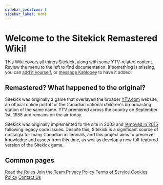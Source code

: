 ```yaml
---
sidebar_position: 1
sidebar_label: Home
---
```


# Welcome to the Sitekick Remastered Wiki!

This Wiki covers all things Sitekick, along with some YTV-related content.  Review the menu to the left to find documentation.  If something is missing, you can [add it yourself](http://localhost:3000/docs/development/contributing), or [message Kablooey](https://discordapp.com/channels/@me/653394550580183050) to have it added.

## Remastered? What happened to the original?

Sitekick was originally a game that overlayed the broader [YTV.com](https://ytv.com) website, an official online portal for the Canadian national children's broadcasting station of the same name. YTV premiered across the country on September 1st, 1988 and remains on the air today.

Sitekick was originally implemented to the site in 2003 and [removed in 2015](/docs/lore/sitekick_closure) following legacy code issues. Despite this, Sitekick is a significant source of nostalgia for many Canadian millennials, and this project aims to preserve knowledge and assets from this time, as well as develop a new full-featured version of the Sitekick game.

## Common pages
<div className="grid">
  <a href="/docs/rules" className="card">Read the Rules</a>
  <a href="/docs/development/join_the_team/" className="card">Join the Team</a>
  <a href="/legal/privacy/" className="card">Privacy Policy</a>
  <a href="/legal/tos/" className="card">Terms of Service</a>
  <a href="/legal/cookies/" className="card">Cookies Policy</a>
  <a href="/contact/" className="card">Contact Us</a>
</div>